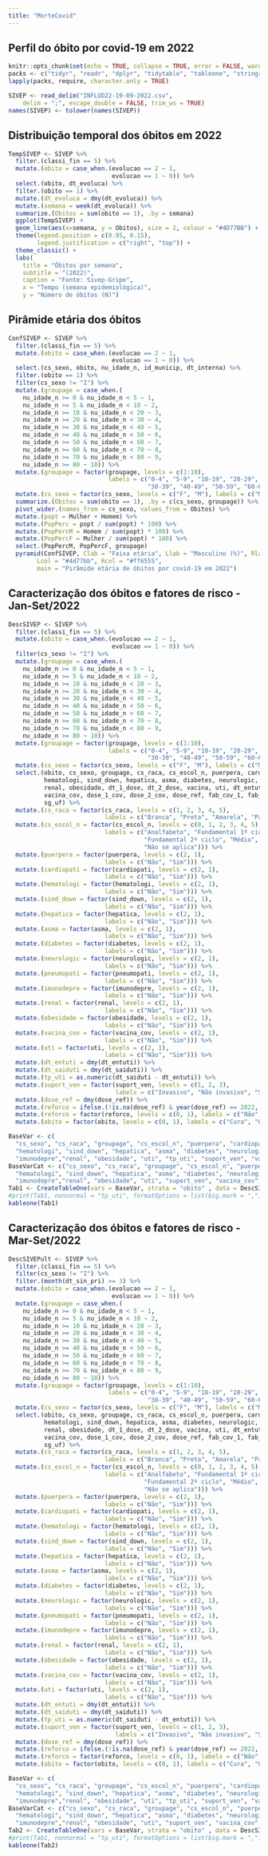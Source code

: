 ```yaml
---
title: "MorteCovid"
---
```


## Perfil do óbito por covid-19 em 2022

```r
knitr::opts_chunk$set(echo = TRUE, collapse = TRUE, error = FALSE, warning = FALSE, message = FALSE)
packs <- c("tidyr", "readr", "dplyr", "tidytable", "tableone", "stringr", "ggplot2", "pyramid", "lubridate", "kableExtra")
lapply(packs, require, character.only = TRUE)

SIVEP <- read_delim("INFLUD22-19-09-2022.csv", 
    delim = ";", escape_double = FALSE, trim_ws = TRUE)
names(SIVEP) <- tolower(names(SIVEP))
```

## Distribuição temporal dos óbitos em 2022
```r
TempSIVEP <- SIVEP %>% 
  filter.(classi_fin == 5) %>% 
  mutate.(obito = case_when.(evolucao == 2 ~ 1,
                             evolucao == 1 ~ 0)) %>% 
  select.(obito, dt_evoluca) %>% 
  filter.(obito == 1) %>% 
  mutate.(dt_evoluca = dmy(dt_evoluca)) %>% 
  mutate.(semana = week(dt_evoluca)) %>% 
  summarize.(Obitos = sum(obito == 1), .by = semana) 
  ggplot(TempSIVEP) +
  geom_line(aes(x=semana, y = Obitos), size = 2, colour = "#4D77BB") +
  theme(legend.position = c(0.95, 0.15),
        legend.justification = c("right", "top")) +
  theme_classic() +
  labs(
    title = "Óbitos por semana",
    subtitle = "(2022)",
    caption = "Fonte: Sivep-Gripe",
    x = "Tempo (semana epidemiológica)",
    y = "Número de óbitos (N)")
```

## Pirâmide etária dos óbitos
```r
ConfSIVEP <- SIVEP %>% 
  filter.(classi_fin == 5) %>% 
  mutate.(obito = case_when.(evolucao == 2 ~ 1,
                             evolucao == 1 ~ 0)) %>% 
  select.(cs_sexo, obito, nu_idade_n, id_municip, dt_interna) %>% 
  filter.(obito == 1) %>% 
  filter(cs_sexo != "I") %>% 
  mutate.(groupage = case_when.(
    nu_idade_n >= 0 & nu_idade_n < 5 ~ 1,
    nu_idade_n >= 5 & nu_idade_n < 10 ~ 2,
    nu_idade_n >= 10 & nu_idade_n < 20 ~ 3,
    nu_idade_n >= 20 & nu_idade_n < 30 ~ 4,
    nu_idade_n >= 30 & nu_idade_n < 40 ~ 5,
    nu_idade_n >= 40 & nu_idade_n < 50 ~ 6,
    nu_idade_n >= 50 & nu_idade_n < 60 ~ 7,
    nu_idade_n >= 60 & nu_idade_n < 70 ~ 8,
    nu_idade_n >= 70 & nu_idade_n < 80 ~ 9,
    nu_idade_n >= 80 ~ 10)) %>% 
  mutate.(groupage = factor(groupage, levels = c(1:10), 
                            labels = c("0-4", "5-9", "10-19", "20-29", 
                                       "30-39", "40-49", "50-59", "60-69", "70-79", "80+"))) %>% 
  mutate.(cs_sexo = factor(cs_sexo, levels = c("F", "M"), labels = c("Mulher", "Homem"))) %>% 
  summarize.(Obitos = sum(obito == 1), .by = c(cs_sexo, groupage)) %>% 
  pivot_wider.(names_from = cs_sexo, values_from = Obitos) %>% 
  mutate.(popt = Mulher + Homem) %>% 
  mutate.(PopPerc = popt / sum(popt) * 100) %>% 
  mutate.(PopPercM = Homem / sum(popt) * 100) %>%
  mutate.(PopPercF = Mulher / sum(popt) * 100) %>% 
  select.(PopPercM, PopPercF, groupage)
  pyramid(ConfSIVEP, Clab = "Faixa etária", Llab = "Masculino (%)", Rlab = "Feminino (%)", 
        Lcol = "#4d77bb", Rcol = "#ff6555",
        main = "Pirâmide etária de óbitos por covid-19 em 2022") 
```

## Caracterização dos óbitos e fatores de risco - Jan-Set/2022
```r
DescSIVEP <- SIVEP %>% 
  filter.(classi_fin == 5) %>% 
  mutate.(obito = case_when.(evolucao == 2 ~ 1,
                             evolucao == 1 ~ 0)) %>% 
  filter(cs_sexo != "I") %>% 
  mutate.(groupage = case_when.(
    nu_idade_n >= 0 & nu_idade_n < 5 ~ 1,
    nu_idade_n >= 5 & nu_idade_n < 10 ~ 2,
    nu_idade_n >= 10 & nu_idade_n < 20 ~ 3,
    nu_idade_n >= 20 & nu_idade_n < 30 ~ 4,
    nu_idade_n >= 30 & nu_idade_n < 40 ~ 5,
    nu_idade_n >= 40 & nu_idade_n < 50 ~ 6,
    nu_idade_n >= 50 & nu_idade_n < 60 ~ 7,
    nu_idade_n >= 60 & nu_idade_n < 70 ~ 8,
    nu_idade_n >= 70 & nu_idade_n < 80 ~ 9,
    nu_idade_n >= 80 ~ 10)) %>% 
  mutate.(groupage = factor(groupage, levels = c(1:10), 
                            labels = c("0-4", "5-9", "10-19", "20-29", 
                                       "30-39", "40-49", "50-59", "60-69", "70-79", "80+"))) %>% 
  mutate.(cs_sexo = factor(cs_sexo, levels = c("F", "M"), labels = c("Mulher", "Homem"))) %>% 
  select.(obito, cs_sexo, groupage, cs_raca, cs_escol_n, puerpera, cardiopati,
          hematologi, sind_down, hepatica, asma, diabetes, neurologic, pneumopati, imunodepre,
          renal, obesidade, dt_1_dose, dt_2_dose, vacina, uti, dt_entuti, dt_saiduti, suport_ven, 
          vacina_cov, dose_1_cov, dose_2_cov, dose_ref, fab_cov_1, fab_cov_2, fab_covref, 
          sg_uf) %>% 
  mutate.(cs_raca = factor(cs_raca, levels = c(1, 2, 3, 4, 5), 
                           labels = c("Branca", "Preta", "Amarela", "Parda", "Indígena"))) %>% 
  mutate.(cs_escol_n = factor(cs_escol_n, levels = c(0, 1, 2, 3, 4, 5), 
                           labels = c("Analfabeto", "Fundamental 1º ciclo", 
                                      "Fundamental 2º ciclo", "Médio", "Superior", 
                                      "Não se aplica"))) %>% 
  mutate.(puerpera = factor(puerpera, levels = c(2, 1), 
                           labels = c("Não", "Sim"))) %>%
  mutate.(cardiopati = factor(cardiopati, levels = c(2, 1), 
                           labels = c("Não", "Sim"))) %>%
  mutate.(hematologi = factor(hematologi, levels = c(2, 1), 
                           labels = c("Não", "Sim"))) %>%
  mutate.(sind_down = factor(sind_down, levels = c(2, 1), 
                           labels = c("Não", "Sim"))) %>%
  mutate.(hepatica = factor(hepatica, levels = c(2, 1), 
                           labels = c("Não", "Sim"))) %>%
  mutate.(asma = factor(asma, levels = c(2, 1), 
                           labels = c("Não", "Sim"))) %>%
  mutate.(diabetes = factor(diabetes, levels = c(2, 1), 
                           labels = c("Não", "Sim"))) %>%
  mutate.(neurologic = factor(neurologic, levels = c(2, 1), 
                           labels = c("Não", "Sim"))) %>%
  mutate.(pneumopati = factor(pneumopati, levels = c(2, 1), 
                           labels = c("Não", "Sim"))) %>%
  mutate.(imunodepre = factor(imunodepre, levels = c(2, 1), 
                           labels = c("Não", "Sim"))) %>%
  mutate.(renal = factor(renal, levels = c(2, 1), 
                           labels = c("Não", "Sim"))) %>%
  mutate.(obesidade = factor(obesidade, levels = c(2, 1), 
                           labels = c("Não", "Sim"))) %>%
  mutate.(vacina_cov = factor(vacina_cov, levels = c(2, 1), 
                           labels = c("Não", "Sim"))) %>%
  mutate.(uti = factor(uti, levels = c(2, 1), 
                           labels = c("Não", "Sim"))) %>% 
  mutate.(dt_entuti = dmy(dt_entuti)) %>% 
  mutate.(dt_saiduti = dmy(dt_saiduti)) %>% 
  mutate.(tp_uti = as.numeric(dt_saiduti - dt_entuti)) %>% 
  mutate.(suport_ven = factor(suport_ven, levels = c(1, 2, 3), 
                              labels = c("Invasivo", "Não invasivo", "Sem suporte"))) %>%
  mutate.(dose_ref = dmy(dose_ref)) %>%
  mutate.(reforco = ifelse.(!is.na(dose_ref) & year(dose_ref) == 2022, 1, 0)) %>%
  mutate.(reforco = factor(reforco, levels = c(0, 1), labels = c("Não", "Sim"))) %>% 
  mutate.(obito = factor(obito, levels = c(0, 1), labels = c("Cura", "Óbito")))

BaseVar <- c(
  "cs_sexo", "cs_raca", "groupage", "cs_escol_n", "puerpera", "cardiopati", 
  "hematologi", "sind_down", "hepatica", "asma", "diabetes", "neurologic", "pneumopati",
  "imunodepre","renal", "obesidade", "uti", "tp_uti", "suport_ven", "vacina_cov", "reforco", "sg_uf")
BaseVarCat <- c("cs_sexo", "cs_raca", "groupage", "cs_escol_n", "puerpera", "cardiopati", 
  "hematologi", "sind_down", "hepatica", "asma", "diabetes", "neurologic", "pneumopati",
  "imunodepre","renal", "obesidade", "uti", "suport_ven", "vacina_cov", "reforco", "sg_uf")
Tab1 <- CreateTableOne(vars = BaseVar, strata = "obito" , data = DescSIVEP, factorVars = BaseVarCat)
#print(Tab1, nonnormal = "tp_uti", formatOptions = list(big.mark = ","))
kableone(Tab1)
```

## Caracterização dos óbitos e fatores de risco - Mar-Set/2022
```r
DescSIVEPult <- SIVEP %>% 
  filter.(classi_fin == 5) %>% 
  filter(cs_sexo != "I") %>% 
  filter.(month(dt_sin_pri) >= 3) %>% 
  mutate.(obito = case_when.(evolucao == 2 ~ 1,
                             evolucao == 1 ~ 0)) %>% 
  mutate.(groupage = case_when.(
    nu_idade_n >= 0 & nu_idade_n < 5 ~ 1,
    nu_idade_n >= 5 & nu_idade_n < 10 ~ 2,
    nu_idade_n >= 10 & nu_idade_n < 20 ~ 3,
    nu_idade_n >= 20 & nu_idade_n < 30 ~ 4,
    nu_idade_n >= 30 & nu_idade_n < 40 ~ 5,
    nu_idade_n >= 40 & nu_idade_n < 50 ~ 6,
    nu_idade_n >= 50 & nu_idade_n < 60 ~ 7,
    nu_idade_n >= 60 & nu_idade_n < 70 ~ 8,
    nu_idade_n >= 70 & nu_idade_n < 80 ~ 9,
    nu_idade_n >= 80 ~ 10)) %>% 
  mutate.(groupage = factor(groupage, levels = c(1:10), 
                            labels = c("0-4", "5-9", "10-19", "20-29", 
                                       "30-39", "40-49", "50-59", "60-69", "70-79", "80+"))) %>% 
  mutate.(cs_sexo = factor(cs_sexo, levels = c("F", "M"), labels = c("Mulher", "Homem"))) %>% 
  select.(obito, cs_sexo, groupage, cs_raca, cs_escol_n, puerpera, cardiopati,
          hematologi, sind_down, hepatica, asma, diabetes, neurologic, pneumopati, imunodepre,
          renal, obesidade, dt_1_dose, dt_2_dose, vacina, uti, dt_entuti, dt_saiduti, suport_ven, 
          vacina_cov, dose_1_cov, dose_2_cov, dose_ref, fab_cov_1, fab_cov_2, fab_covref, 
          sg_uf) %>% 
  mutate.(cs_raca = factor(cs_raca, levels = c(1, 2, 3, 4, 5), 
                           labels = c("Branca", "Preta", "Amarela", "Parda", "Indígena"))) %>% 
  mutate.(cs_escol_n = factor(cs_escol_n, levels = c(0, 1, 2, 3, 4, 5), 
                           labels = c("Analfabeto", "Fundamental 1º ciclo", 
                                      "Fundamental 2º ciclo", "Médio", "Superior", 
                                      "Não se aplica"))) %>% 
  mutate.(puerpera = factor(puerpera, levels = c(2, 1), 
                           labels = c("Não", "Sim"))) %>%
  mutate.(cardiopati = factor(cardiopati, levels = c(2, 1), 
                           labels = c("Não", "Sim"))) %>%
  mutate.(hematologi = factor(hematologi, levels = c(2, 1), 
                           labels = c("Não", "Sim"))) %>%
  mutate.(sind_down = factor(sind_down, levels = c(2, 1), 
                           labels = c("Não", "Sim"))) %>%
  mutate.(hepatica = factor(hepatica, levels = c(2, 1), 
                           labels = c("Não", "Sim"))) %>%
  mutate.(asma = factor(asma, levels = c(2, 1), 
                           labels = c("Não", "Sim"))) %>%
  mutate.(diabetes = factor(diabetes, levels = c(2, 1), 
                           labels = c("Não", "Sim"))) %>%
  mutate.(neurologic = factor(neurologic, levels = c(2, 1), 
                           labels = c("Não", "Sim"))) %>%
  mutate.(pneumopati = factor(pneumopati, levels = c(2, 1), 
                           labels = c("Não", "Sim"))) %>%
  mutate.(imunodepre = factor(imunodepre, levels = c(2, 1), 
                           labels = c("Não", "Sim"))) %>%
  mutate.(renal = factor(renal, levels = c(2, 1), 
                           labels = c("Não", "Sim"))) %>%
  mutate.(obesidade = factor(obesidade, levels = c(2, 1), 
                           labels = c("Não", "Sim"))) %>%
  mutate.(vacina_cov = factor(vacina_cov, levels = c(2, 1), 
                           labels = c("Não", "Sim"))) %>%
  mutate.(uti = factor(uti, levels = c(2, 1), 
                           labels = c("Não", "Sim"))) %>% 
  mutate.(dt_entuti = dmy(dt_entuti)) %>% 
  mutate.(dt_saiduti = dmy(dt_saiduti)) %>% 
  mutate.(tp_uti = as.numeric(dt_saiduti - dt_entuti)) %>% 
  mutate.(suport_ven = factor(suport_ven, levels = c(1, 2, 3), 
                              labels = c("Invasivo", "Não invasivo", "Sem suporte"))) %>% 
  mutate.(dose_ref = dmy(dose_ref)) %>%
  mutate.(reforco = ifelse.(!is.na(dose_ref) & year(dose_ref) == 2022, 1, 0)) %>%
  mutate.(reforco = factor(reforco, levels = c(0, 1), labels = c("Não", "Sim"))) %>% 
  mutate.(obito = factor(obito, levels = c(0, 1), labels = c("Cura", "Óbito")))

BaseVar <- c(
  "cs_sexo", "cs_raca", "groupage", "cs_escol_n", "puerpera", "cardiopati", 
  "hematologi", "sind_down", "hepatica", "asma", "diabetes", "neurologic", "pneumopati",
  "imunodepre","renal", "obesidade", "uti", "tp_uti", "suport_ven", "vacina_cov", "reforco", "sg_uf")
BaseVarCat <- c("cs_sexo", "cs_raca", "groupage", "cs_escol_n", "puerpera", "cardiopati", 
  "hematologi", "sind_down", "hepatica", "asma", "diabetes", "neurologic", "pneumopati",
  "imunodepre","renal", "obesidade", "uti", "suport_ven", "vacina_cov", "reforco", "sg_uf")
Tab2 <- CreateTableOne(vars = BaseVar, strata = "obito" , data = DescSIVEPult, factorVars = BaseVarCat)
#print(Tab1, nonnormal = "tp_uti", formatOptions = list(big.mark = ","))
kableone(Tab2)
```

